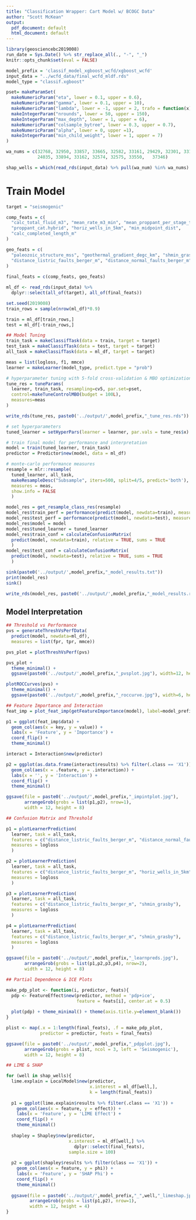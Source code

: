 ```yaml
---
title: "Classification Wrapper: Cart Model w/ BCOGC Data"
author: "Scott McKean"
output:
  pdf_document: default
  html_document: default
---
```


```r
library(geosciencebc2019008)
run_date = Sys.Date() %>% str_replace_all(., "-", "_")
knitr::opts_chunk$set(eval = FALSE)

model_prefix = 'classif_model_xgboost_wcfd/xgboost_wcfd'
input_data = "../wcfd_data/final_wcfd_mldf.rds"
model_type = "classif.xgboost"

pset= makeParamSet(
  makeNumericParam("eta", lower = 0.1, upper = 0.6),
  makeNumericParam("gamma", lower = 0.1, upper = 10),
  makeNumericParam("lambda", lower = -1, upper = 2, trafo = function(x) 10^x),
  makeIntegerParam("nrounds", lower = 50, upper = 150),
  makeIntegerParam("max_depth", lower = 1, upper = 6),
  makeNumericParam("colsample_bytree", lower = 0.3, upper = 0.7),
  makeNumericParam("alpha", lower = 0, upper =1),
  makeIntegerParam("min_child_weight", lower = 1, upper = 7)
)

wa_nums = c(32768, 32950, 33857, 33665, 32582, 33161, 29429, 32301, 33113,
            24035, 33894, 33162, 32574, 32575, 33550,	37346)

shap_wells = which(read_rds(input_data) %>% pull(wa_num) %in% wa_nums)

```

# Train Model

```r
target = "seismogenic"

comp_feats = c(
  "calc_total_fluid_m3", "mean_rate_m3_min", "mean_proppant_per_stage_t",
  "proppant_cat.hybrid", "horiz_wells_in_5km", "min_midpoint_dist",
  "calc_completed_length_m"
)

geo_feats = c(
  "paleozoic_structure_mss", "geothermal_gradient_degc_km", "shmin_grasby",
  "distance_listric_faults_berger_m", "distance_normal_faults_berger_m"
)
 
final_feats = c(comp_feats, geo_feats)

ml_df <- read_rds(input_data) %>%
  dplyr::select(all_of(target), all_of(final_feats))

set.seed(2019008)
train_rows = sample(nrow(ml_df)*0.9)

train = ml_df[train_rows,]
test = ml_df[-train_rows,]

## Model Tuning
train_task = makeClassifTask(data = train, target = target)
test_task = makeClassifTask(data = test, target = target)
all_task = makeClassifTask(data = ml_df, target = target)

meas = list(logloss, f1, mmce)
learner = makeLearner(model_type, predict.type = "prob")

# hyperparameter tuning with 5-fold cross-validation & MBO optimization
tune_res = tuneParams(
  learner, train_task, resampling=cv5, par.set=pset, 
  control=makeTuneControlMBO(budget = 100L),
  measures=meas
)

write_rds(tune_res, paste0('../output/',model_prefix,"_tune_res.rds"))

# set hyperparameters
tuned_learner = setHyperPars(learner = learner, par.vals = tune_res$x)

# train final model for performance and interpretation
model = train(tuned_learner, train_task)
predictor = Predictor$new(model, data = ml_df)

# monte-carlo performance measures
resample = mlr::resample(
  tuned_learner, all_task, 
  makeResampleDesc("Subsample", iters=500, split=4/5, predict='both'),
  measures = meas,
  show.info = FALSE
  )

model_res = get_resample_class_res(resample)
model_res$train_perf = performance(predict(model, newdata=train), measures = meas)
model_res$test_perf = performance(predict(model, newdata=test), measures = meas)
model_res$model = model
model_res$tuned_learner = tuned_learner
model_res$train_conf = calculateConfusionMatrix(
  predict(model, newdata=train), relative = TRUE, sums = TRUE
  )
model_res$test_conf = calculateConfusionMatrix(
  predict(model, newdata=test), relative = TRUE, sums = TRUE
  )

sink(paste0('../output/',model_prefix,"_model_results.txt"))
print(model_res)
sink()

write_rds(model_res, paste0('../output/',model_prefix,"_model_results.rds"))
```

## Model Interpretation

```r
## Threshold vs Performance
pvs = generateThreshVsPerfData(
  predict(model, newdata=ml_df), 
  measures = list(fpr, tpr, mmce))

pvs_plot = plotThreshVsPerf(pvs)

pvs_plot +
  theme_minimal() +
  ggsave(paste0('../output/',model_prefix,"_pvsplot.jpg"), width=12, height=8)

plotROCCurves(pvs) +
  theme_minimal() +
  ggsave(paste0('../output/',model_prefix,"_roccurve.jpg"), width=6, height=6)

## Feature Importance and Interaction
feat_imp = plot_feat_imp(getFeatureImportance(model), label=model_prefix)

p1 = ggplot(feat_imp$data) +
  geom_col(aes(x = key, y = value)) +
  labs(x = 'Feature', y = 'Importance') +
  coord_flip() +
  theme_minimal()

interact = Interaction$new(predictor)

p2 = ggplot(as.data.frame(interact$results) %>% filter(.class == 'X1')) +
  geom_col(aes(x = .feature, y = .interaction)) +
  labs(x = '', y = 'Interaction') +
  coord_flip() +
  theme_minimal()

ggsave(file = paste0('../output/',model_prefix,"_impintplot.jpg"), 
       arrangeGrob(grobs = list(p1,p2), nrow=1),
       width = 12, height = 8)

## Confusion Matrix and Threshold

p1 = plotLearnerPrediction(
  learner, task = all_task, 
  features = c("distance_listric_faults_berger_m", "distance_normal_faults_berger_m"),
  measures = logloss
  )

p2 = plotLearnerPrediction(
  learner, task = all_task, 
  features = c("distance_listric_faults_berger_m", "horiz_wells_in_5km"),
  measures = logloss
  )

p3 = plotLearnerPrediction(
  learner, task = all_task, 
  features = c("distance_listric_faults_berger_m", "shmin_grasby"),
  measures = logloss
  )

p4 = plotLearnerPrediction(
  learner, task = all_task, 
  features = c("distance_listric_faults_berger_m", "shmin_grasby"),
  measures = logloss
  )

ggsave(file = paste0('../output/',model_prefix,"_learnpreds.jpg"), 
       arrangeGrob(grobs = list(p1,p2,p3,p4), nrow=2),
       width = 12, height = 8)

## Partial Dependence & ICE Plots

make_pdp_plot <- function(i, predictor, feats){
  pdp <- FeatureEffect$new(predictor, method = 'pdp+ice', 
                           feature = feats[i], center.at = 0.5)
  
  plot(pdp) + theme_minimal() + theme(axis.title.y=element_blank())
}

plist <- map(.x = 1:length(final_feats), .f = make_pdp_plot,
             predictor = predictor, feats = final_feats)

ggsave(file = paste0('../output/',model_prefix,"_pdpplot.jpg"), 
       arrangeGrob(grobs = plist, ncol = 3, left = 'Seismogenic'),
       width = 12, height = 8)

## LIME & SHAP

for (well in shap_wells){
  lime.explain = LocalModel$new(predictor, 
                                x.interest = ml_df[well,],
                                k = length(final_feats))
  
  p1 = ggplot(lime.explain$results %>% filter(.class == 'X1')) +
    geom_col(aes(x = feature, y = effect)) +
    labs(x = 'Feature', y = 'LIME Effect') +
    coord_flip() +
    theme_minimal()
  
  shapley = Shapley$new(predictor,
                        x.interest = ml_df[well,] %>% 
                          dplyr::select(final_feats),
                        sample.size = 100)
  
  p2 = ggplot(shapley$results %>% filter(class == 'X1')) +
    geom_col(aes(x = feature, y = phi)) +
    labs(x = 'Feature', y = 'SHAP Phi') +
    coord_flip() +
    theme_minimal()
  
  ggsave(file = paste0('../output/',model_prefix,"_",well,"_limeshap.jpg"),
         arrangeGrob(grobs = list(p1,p2), nrow=1),
         width = 12, height = 4)
}
```